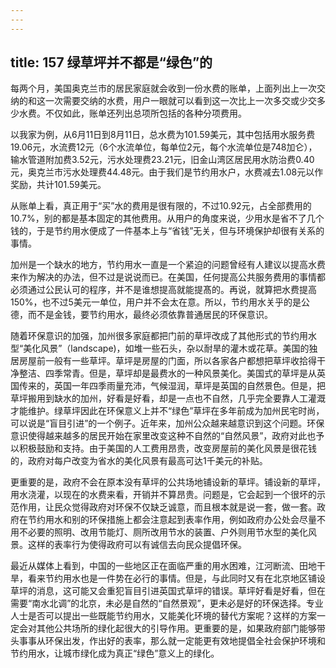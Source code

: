 ```yaml
---
---
---
```

title: 157 绿草坪并不都是“绿色”的
---




每两个月，美国奥克兰市的居民家庭就会收到一份水费的账单，上面列出上一次交纳的和这一次需要交纳的水费，用户一眼就可以看到这一次比上一次多交或少交多少水费。不仅如此，账单还列出总项所包括的各种分项费用。

以我家为例，从6月11日到8月11日，总水费为101.59美元，其中包括用水服务费19.06元，水流费12元（6个水流单位，每单位2元，每个水流单位是748加仑），输水管道附加费3.52元，污水处理费23.21元，旧金山湾区居民用水防治费0.40元，奥克兰市污水处理费44.48元。由于我们是节约用水户，水费减去1.08元以作奖励，共计101.59美元。

从账单上看，真正用于“买”水的费用是很有限的，不过10.92元，占全部费用的10.7%，别的都是基本固定的其他费用。从用户的角度来说，少用水是省不了几个钱的，于是节约用水便成了一件基本上与“省钱”无关，但与环境保护却很有关系的事情。

加州是一个缺水的地方，节约用水一直是一个紧迫的问题曾经有人建议以提高水费来作为解决的办法，但不过是说说而已。在美国，任何提高公共服务费用的事情都必须通过公民认可的程序，并不是谁想提高就能提髙的。再说，就算把水费提高150%，也不过5美元一单位，用户并不会太在意。所以，节约用水关乎的是公德，而不是金钱，要节约用水，最终必须依靠普通居民的环保意识。

随着环保意识的加强，加州很多家庭都把门前的草坪改成了其他形式的节约用水型“美化风景”（landscape)，如堆一些石头，杂以耐旱的灌木或花草。美国的独居房屋前一般有一些草坪。草坪是房屋的门面，所以各家各户都想把草坪收拾得干净整洁、四季常青。但是，草坪却是最费水的一种风景美化。美国式的草坪是从英国传来的，英国一年四季雨量充沛，气候湿润，草坪是英国的自然景色。但是，把草坪搬用到缺水的加州，好看是好看，却是一点也不自然，几乎完全要靠人工灌溉才能维护。绿草坪因此在环保意义上并不“绿色”草坪在多年前成为加州民宅时尚，可以说是“盲目引进”的一个例子。近年来，加州公众越来越意识到这个问题。环保意识使得越来越多的居民开始在家里改变这种不自然的“自然风景”，政府对此也予以积极鼓励和支持。由于美国的人工费用昂贵，改变房屋前的美化风景是很花钱的，政府对每户改变为省水的美化风景有最高可达1千美元的补贴。

更重要的是，政府不会在原本没有草坪的公共场地铺设新的草坪。铺设新的草坪，用水浇灌，以现在的水费来看，开销并不算昂贵。问题是，它会起到一个很坏的示范作用，让民众觉得政府对环保不仅缺乏诚意，而且根本就是说一套，做一套。政府在节约用水和别的环保措施上都会注意起到表率作用，例如政府办公处会尽量不用不必要的照明、改用节能灯、厕所改用节水的装置、户外则用节水型的美化风景。这样的表率行为使得政府可以有诚信去向民众提倡环保。

最近从媒体上看到，中国的一些地区正在面临严重的用水困难，江河断流、田地干旱，看来节约用水也是一件势在必行的事情。但是，与此同时又有在北京地区铺设草坪的消息，这可能又会重犯盲目引进英国式草坪的错误。草坪好看是好看，但在需要“南水北调”的北京，未必是自然的“自然景观”，更未必是好的环保选择。专业人士是否可以提出一些既能节约用水，又能美化环境的替代方案呢？这样的方案一定会对其他公共场所的绿化起很大的引导作用。更重要的是，如果政府部门能够带头事事从环保出发，作出好的表率，那么就一定能更有效地提倡全社会保护环境和节约用水，让城市绿化成为真正“绿色”意义上的绿化。